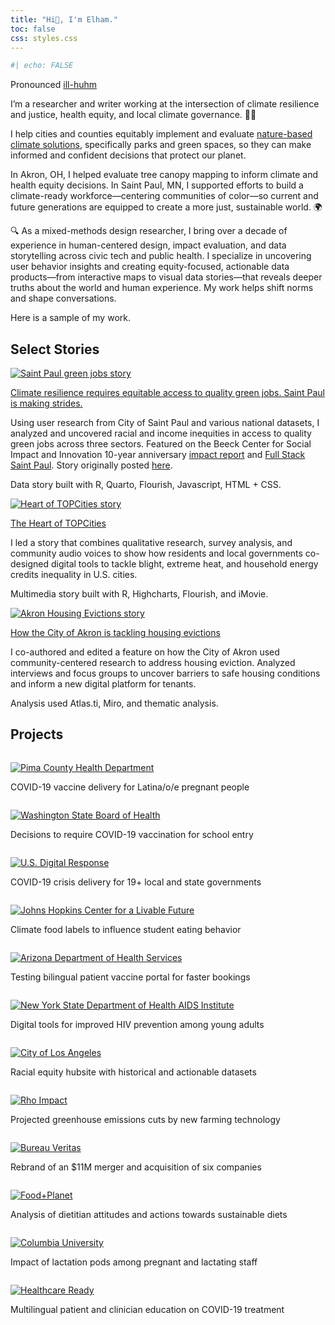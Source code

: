 ```yaml
---
title: "Hi👋, I'm Elham."
toc: false
css: styles.css
---
```


```r
#| echo: FALSE
```

<p class="description">

Pronounced <a href="https://www.name-coach.com/elham-ali" target="_blank">ill-huhm</a>

</p>

I'm a researcher and writer working at the intersection of climate resilience and justice, health equity, and local climate governance. 🌱🌿

I help cities and counties equitably implement and evaluate <a href="https://www.worldwildlife.org/stories/what-are-nature-based-solutions-and-how-can-they-help-us-address-the-climate-crisis" target="_blank" rel="noopener noreferrer">nature-based climate solutions</a>, specifically parks and green spaces, so they can make informed and confident decisions that protect our planet.

In Akron, OH, I helped evaluate tree canopy mapping to inform climate and health equity decisions. In Saint Paul, MN, I supported efforts to build a climate-ready workforce---centering communities of color---so current and future generations are equipped to create a more just, sustainable world. 🌍

🔍 As a mixed-methods design researcher, I bring over a decade of experience in human-centered design, impact evaluation, and data storytelling across civic tech and public health. I specialize in uncovering user behavior insights and creating equity-focused, actionable data products---from interactive maps to visual data stories---that reveals deeper truths about the world and human experience. My work helps shift norms and shape conversations.

Here is a sample of my work.

## Select Stories

::: grid
::: {.g-col-12 .g-col-md-4}
<a href="https://beeckcenter.georgetown.edu/saint-paul-climate-resilience-equity-green-jobs/"
   target="_blank" rel="noopener noreferrer">
  <img
    src="/images/featured/saint_paul_story.gif"
    alt="Saint Paul green jobs story"
    style="max-width:100%; height:auto;"
  />
</a>
:::

::: {.g-col-12 .g-col-md-8}
<div class="story-title">
  <a href="https://beeckcenter.georgetown.edu/saint-paul-climate-resilience-equity-green-jobs/"
     target="_blank" rel="noopener noreferrer">
    Climate resilience requires equitable access to quality green jobs. Saint Paul is making strides.
  </a>
</div>

Using user research from City of Saint Paul and various national datasets, I analyzed and uncovered racial and income inequities in access to quality green jobs across three sectors. Featured on the Beeck Center for Social Impact and Innovation 10-year anniversary <a href="https://beeckcenter.georgetown.edu/saint-paul-climate-resilience-equity-green-jobs/" target="_blank" rel="noopener noreferrer">impact report</a> and <a href="https://fullstacksaintpaul.com/climate-resilience-requires-equitable-access-to-quality-green-jobs-saint-paul-is-making-strides/" target="_blank" rel="noopener noreferrer">Full Stack Saint Paul</a>. Story originally posted <a href="https://www.elhamyali.com/saint-paul-data-story/" target="_blank" rel="noopener noreferrer">here</a>.

Data story built with R, Quarto, Flourish, Javascript, HTML + CSS. 

:::
:::

::: grid
::: {.g-col-12 .g-col-md-4}
<a href="https://beeckcenter.georgetown.edu/the-heart-of-topcities/"
   target="_blank" rel="noopener noreferrer">
  <img
    src="/images/featured/heart_topcities_2.png"
    alt="Heart of TOPCities story"
    style="max-width:100%; height:auto;"
  />
</a>
:::

::: {.g-col-12 .g-col-md-8}
<div class="story-title">
  <a href="https://beeckcenter.georgetown.edu/the-heart-of-topcities/"
     target="_blank" rel="noopener noreferrer">
    The Heart of TOPCities
  </a>
</div>

I led a story that combines qualitative research, survey analysis, and community audio voices to show how residents and local governments co-designed digital tools to tackle blight, extreme heat, and household energy credits inequality in U.S. cities.

Multimedia story built with R, Highcharts, Flourish, and iMovie.
:::
:::

::: grid
::: {.g-col-12 .g-col-md-4}
<a href="hhttps://beeckcenter.georgetown.edu/how-the-city-of-akron-is-tackling-housing-evictions/"
   target="_blank" rel="noopener noreferrer">
  <img
    src="/images/featured/akron_housing_story.png"
    alt="Akron Housing Evictions story"
    style="max-width:100%; height:auto;"
  />
</a>
:::

::: {.g-col-12 .g-col-md-8}
<div class="story-title">
  <a href="https://beeckcenter.georgetown.edu/how-the-city-of-akron-is-tackling-housing-evictions/"
     target="_blank" rel="noopener noreferrer">
    How the City of Akron is tackling housing evictions
  </a>
</div>

I co-authored and edited a feature on how the City of Akron used community-centered research to address housing eviction. Analyzed interviews and focus groups to uncover barriers to safe housing conditions and inform a new digital platform for tenants.

Analysis used Atlas.ti, Miro, and thematic analysis.
:::
:::


## Projects

::: featured-work
::: work-item
```         
```

[![Pima County Health Department](images/featured/pchd.png)](/featured-work/pima-county-health-department/index.qmd)

COVID-19 vaccine delivery for Latina/o/e pregnant people
:::

::: work-item
```         
```

[![Washington State Board of Health](images/featured/wsboh.png)](/featured-work/washington-state-board-health/index.qmd)

Decisions to require COVID-19 vaccination for school entry
:::

::: work-item
```         
```

[![U.S. Digital Response](images/featured/usdr.png){fig-alt="Image of a U.S. flag being held by a white hand with a blurred background"}](/featured-work/us-digital-response/index.qmd)

COVID-19 crisis delivery for 19+ local and state governments
:::

::: work-item
```         
```

[![Johns Hopkins Center for a Livable Future](images/featured/clf.jpg)](/featured-work/johns-hopkins-center-for-livable-future/index.qmd)

Climate food labels to influence student eating behavior
:::

::: work-item
```         
```

[![Arizona Department of Health Services](images/featured/azdhs.png)](/featured-work/arizona-department-of-health-services/index.qmd)

Testing bilingual patient vaccine portal for faster bookings
:::

::: work-item
```         
```

[![New York State Department of Health AIDS Institute](images/featured/2-nysdoh.jpg)](/featured-work/new-york-state-department-health-aids-institute/index.qmd)

Digital tools for improved HIV prevention among young adults
:::

::: work-item
```         
```

[![City of Los Angeles](images/featured/la.png)](/featured-work/city-of-los-angeles/index.qmd)

Racial equity hubsite with historical and actionable datasets
:::

::: work-item
```         
```

[![Rho Impact](images/featured/rho.png)](/featured-work/rho-impact/index.qmd)

Projected greenhouse emissions cuts by new farming technology‬
:::

::: work-item
```         
```

[![Bureau Veritas](images/featured/bva.png)](/featured-work/bureau-veritas/index.qmd)

Rebrand of an \$11M merger and acquisition of six companies
:::

::: work-item
```         
```

[![Food+Planet](images/featured/foodplanet.png)](/featured-work/food-planet/index.qmd)

Analysis of dietitian attitudes and actions towards sustainable diets
:::

::: work-item
```         
```

[![Columbia University](images/featured/columbia.png)](/featured-work/columbia-university/index.qmd)

Impact of lactation pods among pregnant and lactating staff
:::

::: work-item
```         
```

[![Healthcare Ready](images/featured/healthcare.png)](/featured-work/healthcare-ready/index.qmd)

Multilingual patient and clinician education on COVID-19 treatment
:::
:::
